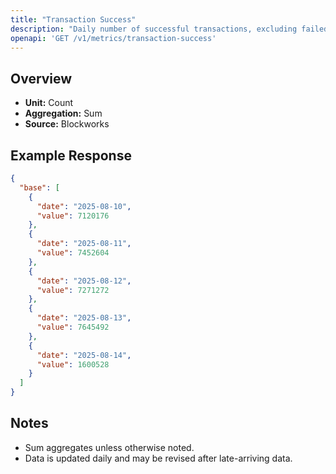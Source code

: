 ```yaml
---
title: "Transaction Success"
description: "Daily number of successful transactions, excluding failed transactions."
openapi: 'GET /v1/metrics/transaction-success'
---
```


## Overview

- **Unit:** Count
- **Aggregation:** Sum
- **Source:** Blockworks



## Example Response

```json
{
  "base": [
    {
      "date": "2025-08-10",
      "value": 7120176
    },
    {
      "date": "2025-08-11",
      "value": 7452604
    },
    {
      "date": "2025-08-12",
      "value": 7271272
    },
    {
      "date": "2025-08-13",
      "value": 7645492
    },
    {
      "date": "2025-08-14",
      "value": 1600528
    }
  ]
}
```

## Notes
- Sum aggregates unless otherwise noted.
- Data is updated daily and may be revised after late-arriving data.
